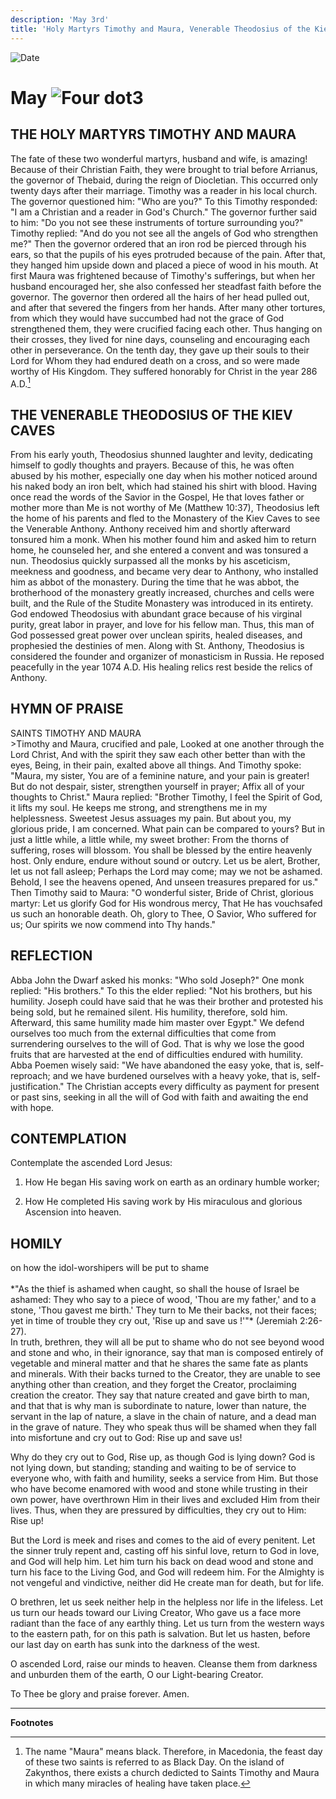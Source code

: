 ```yaml
---
description: 'May 3rd'
title: 'Holy Martyrs Timothy and Maura, Venerable Theodosius of the Kiev Caves'
---
```


<RunningHead />
<Image src="/title-imprint.png" height={68} width={50} alt="Date" className="title-imprint"/>

# <div id="date">May <Image className="four-dot" src="/four-dot.png" height={15} width={15} alt="Four dot" />3</div>

## THE HOLY MARTYRS TIMOTHY AND MAURA

The fate of these two wonderful martyrs, husband and wife, is amazing! Because of their Christian Faith, they were brought to trial before Arrianus, the governor of Thebaid, during the reign of Diocletian. This occurred only twenty days after their marriage. Timothy was a reader in his local church. The governor questioned him: "Who are you?" To this Timothy responded: "I am a Christian and a reader in God's Church." The governor further said to him: "Do you not see these instruments of torture surrounding you?" Timothy replied: "And do you not see all the angels of God who strengthen me?" Then the governor ordered that an iron rod be pierced through his ears, so that the pupils of his eyes protruded because of the pain. After that, they hanged him upside down and placed a piece of wood in his mouth. At first Maura was frightened because of Timothy's sufferings, but when her husband encouraged her, she also confessed her steadfast faith before the governor. The governor then ordered all the hairs of her head pulled out, and after that severed the fingers from her hands. After many other tortures, from which they would have succumbed had not the grace of God strengthened them, they were crucified facing each other. Thus hanging on their crosses, they lived for nine days, counseling and encouraging each other in perseverance. On the tenth day, they gave up their souls to their Lord for Whom they had endured death on a cross, and so were made worthy of His Kingdom. They suffered honorably for Christ in the year 286 A.D.[^1]

## THE VENERABLE THEODOSIUS OF THE KIEV CAVES

From his early youth, Theodosius shunned laughter and levity, dedicating himself to godly thoughts and prayers. Because of this, he was often abused by his mother, especially one day when his mother noticed around his naked body an iron belt, which had stained his shirt with blood. Having once read the words of the Savior in the Gospel, He that loves father or mother more than Me is not worthy of Me (Matthew 10:37), Theodosius left the home of his parents and fled to the Monastery of the Kiev Caves to see the Venerable Anthony. Anthony received him and shortly afterward tonsured him a monk. When his mother found him and asked him to return home, he counseled her, and she entered a convent and was tonsured a nun. Theodosius quickly surpassed all the monks by his asceticism, meekness and goodness, and became very dear to Anthony, who installed him as abbot of the monastery. During the time that he was abbot, the brotherhood of the monastery greatly increased, churches and cells were built, and the Rule of the Studite Monastery was introduced in its entirety. God endowed Theodosius with abundant grace because of his virginal purity, great labor in prayer, and love for his fellow man. Thus, this man of God possessed great power over unclean spirits, healed diseases, and prophesied the destinies of men. Along with St. Anthony, Theodosius is considered the founder and organizer of monasticism in Russia. He reposed peacefully in the year 1074 A.D. His healing relics rest beside the relics of Anthony.


## HYMN OF PRAISE
<div style={{textAlign:'center', color:'crimson', fontWeight:'bold'}}>
SAINTS TIMOTHY AND MAURA
</div>
>Timothy and Maura, crucified and pale,  
Looked at one another through the Lord Christ,  
And with the spirit they saw each other better than with the eyes,  
Being, in their pain, exalted above all things.  
And Timothy spoke: "Maura, my sister,  
You are of a feminine nature, and your pain is greater!  
But do not despair, sister, strengthen yourself in prayer;  
Affix all of your thoughts to Christ."  
Maura replied: "Brother Timothy,  
I feel the Spirit of God, it lifts my soul.  
He keeps me strong, and strengthens me in my helplessness.  
Sweetest Jesus assuages my pain.  
But about you, my glorious pride, I am concerned.  
What pain can be compared to yours?  
But in just a little while, a little while, my sweet brother:  
From the thorns of suffering, roses will blossom.  
You shall be blessed by the entire heavenly host.  
Only endure, endure without sound or outcry.  
Let us be alert, Brother, let us not fall asleep;  
Perhaps the Lord may come; may we not be ashamed.  
Behold, I see the heavens opened,  
And unseen treasures prepared for us."  
Then Timothy said to Maura: "O wonderful sister,  
Bride of Christ, glorious martyr:  
Let us glorify God for His wondrous mercy,  
That He has vouchsafed us such an honorable death.  
Oh, glory to Thee, O Savior, Who suffered for us;  
Our spirits we now commend into Thy hands."  


## REFLECTION
Abba John the Dwarf asked his monks: "Who sold Joseph?" One monk replied: "His brothers." To this the elder replied: "Not his brothers, but his humility. Joseph could have said that he was their brother and protested his being sold, but he remained silent. His humility, therefore, sold him. Afterward, this same humility made him master over Egypt." We defend ourselves too much from the external difficulties that come from surrendering ourselves to the will of God. That is why we lose the good fruits that are harvested at the end of difficulties endured with humility. Abba Poemen wisely said: "We have abandoned the easy yoke, that is, self-reproach; and we have burdened ourselves with a heavy yoke, that is, self-justification." The Christian accepts every difficulty as payment for present or past sins, seeking in all the will of God with faith and awaiting the end with hope.


## CONTEMPLATION

Contemplate the ascended Lord Jesus:

1. How He began His saving work on earth as an ordinary humble worker;

2. How He completed His saving work by His miraculous and glorious Ascension into heaven.


## HOMILY
<div style={{textAlign:'center', color:'crimson', fontWeight:'bold'}}>
on how the idol-worshipers will be put to shame
</div><br />
<div style={{textAlign:'right'}}>
*"As the thief is ashamed when caught, so shall the house of Israel be ashamed: They who say to a piece of wood, 'Thou are my father,' and to a stone, 'Thou gavest me birth.' They turn to Me their backs, not their faces; yet in time of trouble they cry out, 'Rise up and save us !'"* (Jeremiah 2:26-27).
</div>
In truth, brethren, they will all be put to shame who do not see beyond wood and stone and who, in their ignorance, say that man is composed entirely of vegetable and mineral matter and that he shares the same fate as plants and minerals. With their backs turned to the Creator, they are unable to see anything other than creation, and they forget the Creator, proclaiming creation the creator. They say that nature created and gave birth to man, and that that is why man is subordinate to nature, lower than nature, the servant in the lap of nature, a slave in the chain of nature, and a dead man in the grave of nature. They who speak thus will be shamed when they fall into misfortune and cry out to God: Rise up and save us!

Why do they cry out to God, Rise up, as though God is lying down? God is not lying down, but standing; standing and waiting to be of service to everyone who, with faith and humility, seeks a service from Him. But those who have become enamored with wood and stone while trusting in their own power, have overthrown Him in their lives and excluded Him from their lives. Thus, when they are pressured by difficulties, they cry out to Him: Rise up!

But the Lord is meek and rises and comes to the aid of every penitent. Let the sinner truly repent and, casting off his sinful love, return to God in love, and God will help him. Let him turn his back on dead wood and stone and turn his face to the Living God, and God will redeem him. For the Almighty is not vengeful and vindictive, neither did He create man for death, but for life.

O brethren, let us seek neither help in the helpless nor life in the lifeless. Let us turn our heads toward our Living Creator, Who gave us a face more radiant than the face of any earthly thing. Let us turn from the western ways to the eastern path, for on this path is salvation. But let us hasten, before our last day on earth has sunk into the darkness of the west.

O ascended Lord, raise our minds to heaven. Cleanse them from darkness and unburden them of the earth, O our Light-bearing Creator.

To Thee be glory and praise forever. Amen.

---
**Footnotes**

[^1]: The name "Maura" means black.  Therefore, in Macedonia, the feast day of these two saints is referred to as Black Day.  On the island of Zakynthos, there exists a church dedicted to Saints Timothy and Maura in which many miracles of healing have taken place.
